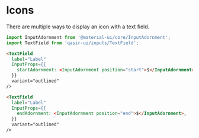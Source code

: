 
<h1>Icons</h1>
<p style={{fontSize: 18, fontFamily: ['"Montserrat"', 'sans-serif'].join(',')}}>There are multiple ways to display an icon with a text field.</p>

<Preview withSource="none">
  <Story id="components-inputs-textfield-example--icons" />
</Preview>

```js
import InputAdornment from '@material-ui/core/InputAdornment';
import TextField from 'qasir-ui/inputs/TextField';
```

```html
<TextField
  label="Label"
  InputProps={{
    startAdornment: <InputAdornment position="start">$</InputAdornment>,
  }}
  variant="outlined"
/>
```

```html
<TextField
  label="Label"
  InputProps={{
    endAdornment: <InputAdornment position="end">$</InputAdornment>,
  }}
  variant="outlined"
/>
```
